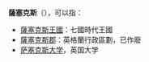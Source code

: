 {{Disambig|cat=四字地名消歧义}}
'''薩塞克斯'''（{{lang-en|'''Sussex'''}}），可以指：

*[[薩塞克斯王國|薩塞克斯王國]]：七國時代王國
*[[薩塞克斯郡|薩塞克斯郡]]：英格蘭行政區劃，已作廢
*[[萨塞克斯大学|萨塞克斯大学]]，英国大学